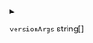 
<details>
<summary>

`versionArgs`  <span class="config-field-type">string[]</span> 

</summary>

VersionArgs are the arguments to retrieve the version of the command

</details>
